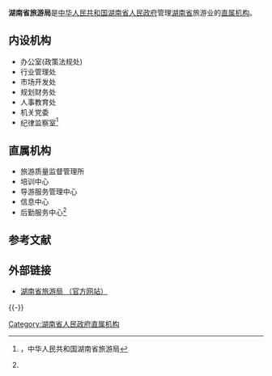 {{Infobox PRCG
|机构名称=湖南省旅游局 
|标志1=Red star.svg
|标志1说明=[[印章|印章]][[s:国务院关于国家行政机关和企业事业单位社会团体印章管理的规定|规定]]：[[直径|直径]]?厘米，中央刊[[五角星|五角星]]。
|职位1=局长
|人员1=[[杨光荣|杨光荣]]
|职位2=副局长
|人员2=[[刘之明|刘之明]]{{wrap}}[[刘绵松|刘绵松]]{{wrap}}[[熊健|熊健]]
|人数2=3
|成立时间=
|上级机构=[[湖南省人民政府|湖南省人民政府]]
|机构类型=[[湖南省人民政府直属机构|湖南省人民政府直属机构]]
|行政级别=正地厅级
|前身=
|地址1=[[湖南省|湖南省]][[长沙市|长沙市]]东二环
|网站=湖南省旅游局 
|网址=http://www.hnt.gov.cn/main.aspx/
}}
'''湖南省旅游局 '''是[[中华人民共和国|中华人民共和国]][[湖南省人民政府|湖南省人民政府]]管理[[湖南省|湖南省]]旅游业的[[湖南省人民政府直属机构|直属机构]]。

==内设机构==
*办公室(政策法规处)
*行业管理处
*市场开发处
*规划财务处
*人事教育处
*机关党委
*纪律监察室<ref name="#1">{{cite web |url=http://www.hnt.gov.cn/gov/Organization.aspx |title=存档副本 |accessdate=2011-10-21 |deadurl=yes |archiveurl=https://web.archive.org/web/20110908050325/http://www.hnt.gov.cn/gov/Organization.aspx |archivedate=2011-09-08 }}，中华人民共和国湖南省旅游局 </ref>

== 直属机构 ==
*旅游质量监督管理所
*培训中心
*导游服务管理中心
*信息中心
*后勤服务中心<ref name="#1"/>

==参考文献==
{{Reflist}}

==外部链接==
*[https://web.archive.org/web/20111024183827/http://www.hnt.gov.cn/main.aspx 湖南省旅游局 （官方网站）]

{{-}}
{{湖南省人民政府}}

[[Category:湖南省人民政府直属机构|Category:湖南省人民政府直属机构]]